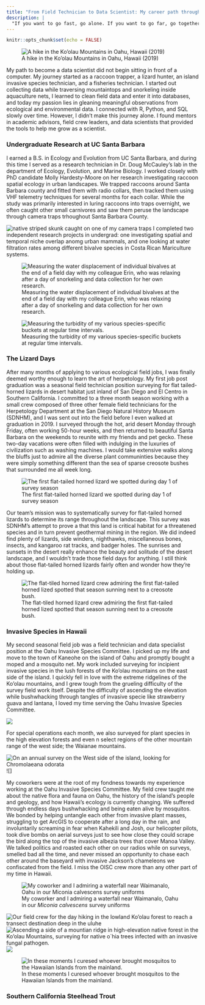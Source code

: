 ```yaml
---
title: "From Field Technician to Data Scientist: My career path through the world of conservation biology"
description: |
  "If you want to go fast, go alone. If you want to go far, go together." – African proverb
---
```


```r
knitr::opts_chunk$set(echo = FALSE)
```

![A hike in the Ko'olau Mountains in Oahu, Hawaii (2019)](about_pics/hike_smile.jpg)

My path to become a data scientist did not begin sitting in front of a computer. My journey started as a raccoon trapper, a lizard hunter, an island invasive species technician, and a fisheries technician. I started out collecting data while traversing mountaintops and snorkeling inside aquaculture nets, I learned to clean field data and enter it into databases, and today my passion lies in gleaning meaningful observations from ecological and environmental data. I connected with R, Python, and SQL slowly over time. However, I didn't make this journey alone. I found mentors in academic advisors, field crew leaders, and data scientists that provided the tools to help me grow as a scientist.

### Undergraduate Research at UC Santa Barbara

I earned a B.S. in Ecology and Evolution from UC Santa Barbara, and during this time I served as a research technician in Dr. Doug McCauley's lab in the department of Ecology, Evolution, and Marine Biology. I worked closely with PhD candidate Molly Hardesty-Moore on her research investigating raccoon spatial ecology in urban landscapes. We trapped raccoons around Santa Barbara county and fitted them with radio collars, then tracked them using VHF telemetry techniques for several months for each collar. While the study was primarily interested in luring raccoons into traps overnight, we often caught other small carnivores and saw them peruse the landscape through camera traps trhoughout Santa Barbara County.

![native striped skunk caught on one of my camera traps](about_pics/skunk.jpg)
I completed two independent research projects in undergrad: one investigating spatial and temporal niche overlap anomg urban mammals, and one looking at water filtration rates among different bivalve species in Costa Rican Mariculture systems.

![Measuring the water displacement of individual bivalves at the end of a field day with my colleague Erin, who was relaxing after a day of snorkeling and data collection for her own research.](about_pics/bivalve_erin.JPG)

![Measuring the turbidity of my various species-specific buckets at regular time intervals.](about_pics/turbidity_measurement.JPG)

### The Lizard Days

After many months of applying to various ecological field jobs, I was finally deemed worthy enough to learn the art of herpetology. My first job post graduation was a seasonal field technician position surveying for flat tailed-horned lizards in desert habitat just inland of San Diego and El Centro in Southern California. I committed to a three month season working with a small crew composed of three other female field technicians for the Herpetology Department at the San Diego Natural History Museum (SDNHM), and I was sent out into the field before I even walked at graduation in 2019. I surveyed through the hot, arid desert Monday through Friday, often working 50-hour weeks, and then returned to beautiful Santa Barbara on the weekends to reunite with my friends and pet gecko. These two-day vacations were often filled with indulging in the luxuries of civilization such as washing machines. I would take extensive walks along the bluffs just to admire all the diverse plant communinties because they were simply something different than the sea of sparse creosote bushes that surrounded me all week long.

![The first flat-tailed horned lizard we spotted during day 1 of survey season](about_pics/fthl.JPG)

Our team's mission was to systematically survey for flat-tailed horned lizards to determine its range throughout the landscape. This survey was SDNHM's attempt to prove a that this land is critical habitat for a threatened species and in turn prevent geothermal mining in the region. We did indeed find plenty of lizards, side winders, nighthawks, miscellaneous bones, insects, and kangaroo rat tracks, and badger holes. The sunrises and sunsets in the desert really enhance the beauty and solitude of the desert landscape, and I wouldn't trade those field days for anything. I still think about those flat-tailed horned lizards fairly often and wonder how they're holding up.

![The flat-tiled horned lizard crew admiring the first flat-tailed horned lized spotted that season sunning next to a creosote bush.](about_pics/fthl_group.JPG)

### Invasive Species in Hawaii

My second seasonal field job was a field technician and data specialist position at the Oahu Invasive Species Committee. I picked up my life and move to the town of Kaneohe on the island of Oahu and promptly bought a moped and a mosquito net. My work included surveying for incipient invasive species in the lush forests of the Ko'olau mountains on the east side of the island. I quickly fell in love with the extreme ridgelines of the Ko'olau mountains, and I grew tough from the grueling difficulty of the survey field work itself. Despite the difficulty of ascending the elevation while bushwhacking through tangles of invasive specie like strawberry guava and lantana, I loved my time serving the Oahu Invasive Species Committee.

![](about_pics/miconia.JPG)

For special operations each month, we also surveyed for plant species in the high elevation forests and even n select regions of the other mountain range of the west side; the Waianae mountains.

![On an annual survey on the West side of the island, looking for *Chromolaeana odorata* ](about_pics/fence.jpg)
![]

My coworkers were at the root of my fondness towards my experience working at the Oahu Invasive Species Committee. My field crew taught me about the native flora and fauna on Oahu, the history of the island's people and geology, and how Hawaii's ecology is currently changing. We suffered through endless days bushwhacking and being eaten alive by mosquitos. We bonded by helping untangle each other from invasive plant masses, struggling to get ArcGIS to cooperate after a long day in the rain, and involuntarily screaming in fear when Kahekili and Josh, our helicopter pilots, took dive bombs on aerial surveys just to see how close they could scrape the bird along the top of the invasive albezia trees that cover Manoa Valley. We talked politics and roasted each other on our radios while on surveys, smelled bad all the time, and never missed an opportunity to chase each other around the baseyard with invasive Jackson's chameleons we confiscated from the field. I miss the OISC crew more than any other part of my time in Hawaii.

![My coworker and I admiring a waterfall near Waimanalo, Oahu in our *Miconia calvescens* survey uniforms](about_pics/waterall_jump.jpg)

![Our field crew for the day hiking in the lowland Ko'olau forest to reach a transect destination deep in the uluhe](about_pics/oahu_survey.jpg)
![Ascending a side of a mountian ridge in high-elevation native forest in the Ko'olau Mountains, surveying for native o`hia trees infected with an invasive fungal pathogen.](about_pics/first_heli.jpg)
![](about_pics/JC_PK_KKC.jpg)

![In these moments I curesed whoever brought mosquitos to the Hawaiian Islands from the mainland.](about_pics/mosquito_survey.jpg)

### Southern California Steelhead Trout







